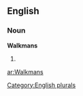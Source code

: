 
==English==

===Noun===
'''Walkmans'''

# {{plural of|[[Walkman]]}}

[[Category:English plurals]]

[[ar:Walkmans]]